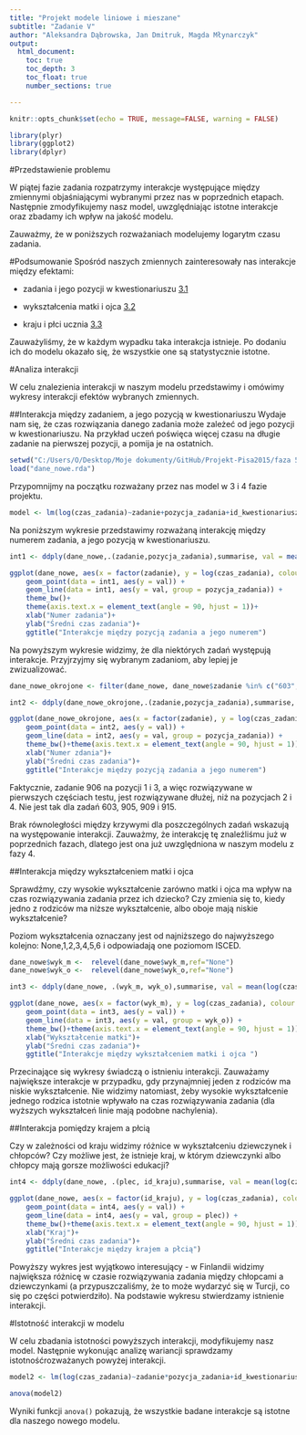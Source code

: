 ---
title: "Projekt modele liniowe i mieszane"
subtitle: "Zadanie V"
author: "Aleksandra Dąbrowska, Jan Dmitruk, Magda Młynarczyk"
output:
  html_document:
    toc: true
    toc_depth: 3
    toc_float: true
    number_sections: true

---

```{r setup, include=FALSE}
knitr::opts_chunk$set(echo = TRUE, message=FALSE, warning = FALSE)
```

```{r libraries, include=FALSE}
library(plyr)
library(ggplot2)
library(dplyr)

```

#Przedstawienie problemu

W piątej fazie zadania rozpatrzymy interakcje występujące między zmiennymi objaśniającymi wybranymi przez nas w poprzednich etapach. Następnie zmodyfikujemy nasz model, uwzględniając istotne interakcje oraz zbadamy ich wpływ na jakość modelu.

Zauważmy, że w poniższych rozważaniach modelujemy logarytm czasu zadania. 

#Podsumowanie
Spośród naszych zmiennych zainteresowały nas interakcje między efektami:

* zadania i jego pozycji w kwestionariuszu [3.1](#3.1)

* wykształcenia matki i ojca [3.2](#3.2)

* kraju i płci ucznia [3.3](#3.3)

Zauważyliśmy, że w każdym wypadku taka interakcja istnieje. Po dodaniu ich do modelu okazało się, że wszystkie one są statystycznie istotne.

#Analiza interakcji

W celu znalezienia interakcji w naszym modelu przedstawimy i omówimy wykresy interakcji efektów wybranych zmiennych.

##Interakcja między zadaniem, a jego pozycją w kwestionariuszu <a name = "3.1"></a>
Wydaje nam się, że czas rozwiązania danego zadania może zależeć od jego pozycji w kwestionariuszu. Na przykład uczeń poświęca więcej czasu na długie zadanie na pierwszej pozycji, a pomija je na ostatnich. 

```{r dane, include = FALSE}
setwd("C:/Users/O/Desktop/Moje dokumenty/GitHub/Projekt-Pisa2015/faza 5")
load("dane_nowe.rda")
```

Przypomnijmy na początku rozważany przez nas model w 3 i 4 fazie projektu.
```{r}
model <- lm(log(czas_zadania)~zadanie+pozycja_zadania+id_kwestionariusza+plec+mies_ur+id_kraju+wyk_m+wyk_o+gr_zawod_m+gr_zawod_o+stat_m+stat_o, data = dane_nowe)

```

Na poniższym wykresie przedstawimy rozważaną interakcję między numerem zadania, a jego pozycją w kwestionariuszu. 
```{r}
int1 <- ddply(dane_nowe,.(zadanie,pozycja_zadania),summarise, val = mean(log(czas_zadania)))

ggplot(dane_nowe, aes(x = factor(zadanie), y = log(czas_zadania), colour = pozycja_zadania)) + 
    geom_point(data = int1, aes(y = val)) +
    geom_line(data = int1, aes(y = val, group = pozycja_zadania)) +   
    theme_bw()+
    theme(axis.text.x = element_text(angle = 90, hjust = 1))+
    xlab("Numer zadania")+
    ylab("Średni czas zadania")+
    ggtitle("Interakcje między pozycją zadania a jego numerem")
```

Na powyższym wykresie widzimy, że dla niektórych zadań występują interakcje. Przyjrzyjmy się wybranym zadaniom, aby lepiej je zwizualizować.

```{r}
dane_nowe_okrojone <- filter(dane_nowe, dane_nowe$zadanie %in% c("603", "800", "803", "828", "905", "906", "915", "909"))

int2 <- ddply(dane_nowe_okrojone,.(zadanie,pozycja_zadania),summarise, val = mean(log(czas_zadania)))

ggplot(dane_nowe_okrojone, aes(x = factor(zadanie), y = log(czas_zadania), colour = pozycja_zadania)) + 
    geom_point(data = int2, aes(y = val)) +
    geom_line(data = int2, aes(y = val, group = pozycja_zadania)) + 
    theme_bw()+theme(axis.text.x = element_text(angle = 90, hjust = 1))+
    xlab("Numer zdania")+
    ylab("Średni czas zadania")+
    ggtitle("Interakcje między pozycją zadania a jego numerem")
```

Faktycznie, zadanie 906 na pozycji 1 i 3, a więc rozwiązywane w pierwszych częściach testu, jest rozwiązywane dłużej, niż na pozycjach 2 i 4. Nie jest tak dla zadań 603, 905, 909 i 915.

Brak równoległości między krzywymi dla poszczególnych zadań wskazują na występowanie interakcji. Zauważmy, że interakcję tę znaleźliśmu już w poprzednich fazach, dlatego jest ona już uwzględniona w naszym modelu z fazy 4.

##Interakcja między wykształceniem matki i ojca <a name = "3.2"></a>

Sprawdźmy, czy wysokie wykształcenie zarówno matki i ojca ma wpływ na czas rozwiązywania zadania przez ich dziecko? Czy zmienia się to, kiedy jedno z rodziców ma niższe wykształcenie, albo oboje mają niskie wykształcenie?

Poziom wykształcenia oznaczany jest od najniższego do najwyższego kolejno: None,1,2,3,4,5,6 i odpowiadają one poziomom ISCED. 

```{r}
dane_nowe$wyk_m <-  relevel(dane_nowe$wyk_m,ref="None")
dane_nowe$wyk_o <-  relevel(dane_nowe$wyk_o,ref="None")

int3 <- ddply(dane_nowe, .(wyk_m, wyk_o),summarise, val = mean(log(czas_zadania)))

ggplot(dane_nowe, aes(x = factor(wyk_m), y = log(czas_zadania), colour = wyk_o)) + 
    geom_point(data = int3, aes(y = val)) +
    geom_line(data = int3, aes(y = val, group = wyk_o)) + 
    theme_bw()+theme(axis.text.x = element_text(angle = 90, hjust = 1))+
    xlab("Wykształcenie matki")+
    ylab("Średni czas zadania")+
    ggtitle("Interakcje między wykształceniem matki i ojca ")

```
Przecinające się wykresy świadczą o istnieniu interakcji.
Zauważamy największe interakcje w przypadku, gdy przynajmniej jeden z rodziców ma niskie wykształcenie. Nie widzimy natomiast, żeby wysokie wykształcenie jednego rodzica istotnie wpływało na czas rozwiązywania zadania (dla wyższych wykształceń linie mają podobne nachylenia). 

##Interakcja pomiędzy krajem a płcią <a name = "3.3"></a>

Czy w zależności od kraju widzimy różnice w wykształceniu dziewczynek i chłopców? Czy możliwe jest, że istnieje kraj, w którym dziewczynki albo chłopcy mają gorsze możliwości edukacji?
```{r}
int4 <- ddply(dane_nowe, .(plec, id_kraju),summarise, val = mean(log(czas_zadania)))

ggplot(dane_nowe, aes(x = factor(id_kraju), y = log(czas_zadania), colour = plec)) + 
    geom_point(data = int4, aes(y = val)) +
    geom_line(data = int4, aes(y = val, group = plec)) + 
    theme_bw()+theme(axis.text.x = element_text(angle = 90, hjust = 1))+
    xlab("Kraj")+
    ylab("Średni czas zadania")+
    ggtitle("Interakcje między krajem a płcią")
```

Powyższy wykres jest wyjątkowo interesujący - w Finlandii widzimy największa różnicę w czasie rozwiązywania zadania między chłopcami a dziewczynkami (a przypuszczaliśmy, że to może wydarzyć się w Turcji, co się po części potwierdziło). Na podstawie wykresu stwierdzamy istnienie interakcji.

#Istotność interakcji w modelu

W celu zbadania istotności powyższych interakcji, modyfikujemy nasz model. Następnie wykonując analizę wariancji sprawdzamy istotnośćrozważanych powyżej interakcji.

```{r}
model2 <- lm(log(czas_zadania)~zadanie*pozycja_zadania+id_kwestionariusza+mies_ur+id_kraju*plec+wyk_m*wyk_o+gr_zawod_m+gr_zawod_o+stat_m+stat_o, data = dane_nowe)

anova(model2)
```

Wyniki funkcji `anova()` pokazują, że wszystkie badane interakcje są istotne dla naszego nowego modelu. 


